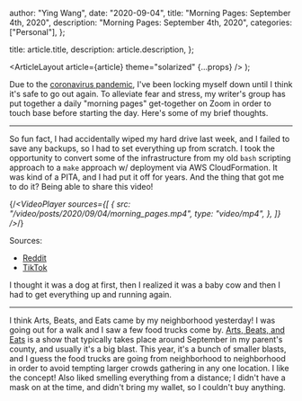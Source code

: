 
  author: "Ying Wang",
  date: "2020-09-04",
  title: "Morning Pages: September 4th, 2020",
  description: "Morning Pages: September 4th, 2020",
  categories: ["Personal"],
};

  title: article.title,
  description: article.description,
};

  <ArticleLayout article={article} theme="solarized" {...props} />
);

Due to the [coronavirus
pandemic](https://en.wikipedia.org/wiki/2019-20_coronavirus_pandemic), I've been
locking myself down until I think it's safe to go out again. To alleviate fear
and stress, my writer's group has put together a daily "morning pages"
get-together on Zoom in order to touch base before starting the day. Here's some
of my brief thoughts.

---

So fun fact, I had accidentally wiped my hard drive last week, and I failed to
save any backups, so I had to set everything up from scratch. I took the
opportunity to convert some of the infrastructure from my old `bash` scripting
approach to a `make` approach w/ deployment via AWS CloudFormation. It was kind
of a PITA, and I had put it off for years. And the thing that got me to do it?
Being able to share this video!

{/*<VideoPlayer
  sources={[
    {
      src: "/video/posts/2020/09/04/morning_pages.mp4",
      type: "video/mp4",
    },
  ]}
/>*/}

Sources:

- [Reddit](https://www.reddit.com/r/Eyebleach/comments/imasjv/a_chickens_best_friend/)
- [TikTok](https://www.tiktok.com/@hoest/video/6868422335377067270)

I thought it was a dog at first, then I realized it was a baby cow and then I
had to get everything up and running again.

---

I think Arts, Beats, and Eats came by my neighborhood yesterday! I was going out
for a walk and I saw a few food trucks come by. [Arts, Beats, and
Eats](http://artsbeatseats.com/) is a show that typically takes place around
September in my parent's county, and usually it's a big blast. This year, it's a
bunch of smaller blasts, and I guess the food trucks are going from neighborhood
to neighborhood in order to avoid tempting larger crowds gathering in any one
location. I like the concept! Also liked smelling everything from a distance; I
didn't have a mask on at the time, and didn't bring my wallet, so I couldn't buy
anything.
